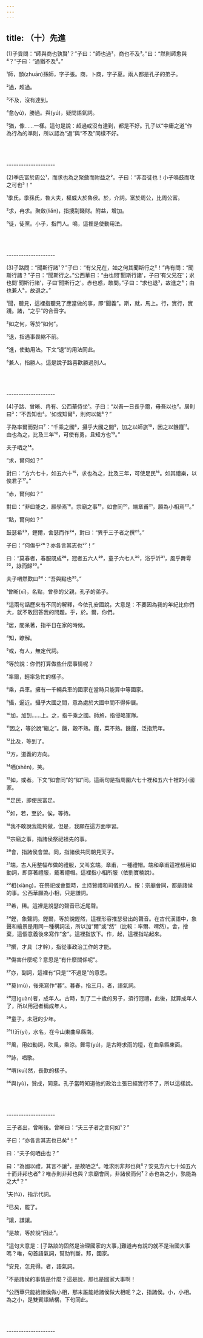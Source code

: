 ```yaml
---
---
---
```

title: （十）先進
---




(1)子貢問：“師與商也孰賢¹？”子曰：“師也過²，商也不及³。”曰：“然則師愈與⁴？”子曰：“過猶不及⁵。”

¹師，顓(zhuān)孫師，字子張。商，卜商，字子夏。兩人都是孔子的弟子。

²過，超過。

³不及，沒有達到。

⁴愈(yù)，勝過。與(yú)，疑問語氣詞。

⁵猶，像……一樣。這句是說：超過或沒有達到，都是不好。孔子以“中庸之道”作為行為的準則，所以認為“過”與“不及”同樣不好。



<br/><br/><br/>--------------------

(2)季氏富於周公¹，而求也為之聚斂而附益之²。子曰：“非吾徒也！小子鳴鼓而攻之可也³！”

¹季氏，季孫氏，魯大夫，權威大於魯侯。於，介詞。富於周公，比周公富。

²求，冉求。聚斂(liǎn)，指搜刮錢財。附益，增加。

³徒，徒黨。小子，指門人。鳴，這裡是使動用法。



<br/><br/><br/>--------------------

(3)子路問：“聞斯行諸¹？”子曰：“有父兄在，如之何其聞斯行之²！”冉有問：“聞斯行諸？”子曰：“聞斯行之。”公西華曰：“由也問'聞斯行諸'，子曰'有父兄在'；求也問'聞斯行諸'，子曰'聞斯行之'。赤也惑，敢問。”子曰：“求也退³，故進之⁴；由也兼人⁵，故退之。”

¹聞，聽見，這裡指聽見了應當做的事，即“聞義”。斯，就，馬上。行，實行，實踐。諸，“之乎”的合音字。

²如之何，等於“如何”。

³退，指遇事畏縮不前。

⁴進，使動用法。下文“退”的用法同此。

⁵兼人，指勝人。這是說子路喜歡勝過別人。



<br/><br/><br/>--------------------

(4)子路、曾晰、冉有、公西華侍坐¹。子曰：“以吾一日長乎爾，毋吾以也²。居則曰³：'不吾知也⁴。'如或知爾⁵，則何以哉⁶？”

子路率爾而對曰⁷：“千乘之國⁸，攝乎大國之間⁹，加之以師旅¹⁰，因之以饑饉¹¹。由也為之，比及三年¹²，可使有勇，且知方也¹³。”

夫子哂之¹⁴。

“求，爾何如？”

對曰：“方六七十，如五六十¹⁵，求也為之，比及三年，可使足民¹⁶。如其禮樂，以俟君子¹⁷。”

“赤，爾何如？”

對曰：“非曰能之，願學焉¹⁸。宗廟之事¹⁹，如會同²⁰，端章甫²¹，願為小相焉²²。”

“點，爾何如？”

鼓瑟希²³，鏗爾，舍瑟而作²⁴，對曰：“異乎三子者之撰²⁵。”

子曰：“何傷乎²⁶？亦各言其志也²⁷！”

曰：“莫春者，春服既成²⁸，冠者五六人²⁹，童子六七人³⁰，浴乎沂³¹，風乎舞雩³²，詠而歸³³。”

夫子喟然歎曰³⁴：“吾與點也³⁵。”

¹曾晰(xī)，名點，曾參的父親，孔子的弟子。

²這兩句話歷來有不同的解釋，今依孔安國說，大意是：不要因為我的年紀比你們大，就不敢回答我的問題。乎，於。爾，你們。

³居，間呆著，指平日在家的時候。

⁴知，瞭解。

⁵或，有人，無定代詞。

⁶等於說：你們打算做些什麼事情呢？

⁷率爾，輕率急忙的樣子。

⁸乘，兵車。擁有一千輛兵車的國家在當時只能算中等國家。

⁹攝，逼近。攝乎大國之間，意為處於大國中間不得伸展。

¹⁰加，加到……上。之，指千乘之國。師旅，指侵略軍隊。

¹¹因之，等於說“繼之”。饑，穀不熟。饉，菜不熟。饑饉，泛指荒年。

¹²比及，等到了。

¹³方，道義的方向。

¹⁴哂(shěn)，笑。

¹⁵如，或者。下文“如會同”的“如”同。這兩句是指周圍六七十裡和五六十裡的小國家。

¹⁶足民，即使民富足。

¹⁷如，若，至於。俟，等待。

¹⁸我不敢說我能夠做，但是，我願在這方面學習。

¹⁹宗廟之事，指諸侯祭祀祖先的事。

²⁰會，指諸侯會盟。同，指諸侯共同朝見天子。

²¹端，古人用整幅布做的禮服，又叫玄端。章甫，一種禮帽。端和章甫這裡都用如動詞，即穿著禮服，戴著禮帽。這裡指小相所服（依劉寶楠說）。

²²相(xiàng)，在祭祀或會盟時，主持贊禮和司儀的人。按：宗廟會同，都是諸侯的事。公西華願為小相，只是謙詞。

²³希，稀。這裡是說瑟的聲音已近尾聲。

²⁴鏗，象聲詞。鏗爾，等於說鏗然，這裡形容推瑟發出的聲音。在古代漢語中，象聲和繪景是用同一種構詞法，所以加“爾”或“然”（比較：率爾、喟然）。舍，捨棄，這個意義後來寫作“舍”。這裡指放下。作，起，這裡指站起來。

²⁵撰，才具（才幹），指從事政治工作的才能。

²⁶傷害什麼呢？意思是“有什麼關係呢”。

²⁷亦，副詞，這裡有“只是”“不過是”的意思。

²⁸莫(mù)，後來寫作“暮”。暮春，指三月。者，語氣詞。

²⁹冠(guàn)者，成年人。古時，到了二十歲的男子，須行冠禮，此後，就算成年人了，所以用冠者稱成年人。

³⁰童子，未冠的少年。

³¹1)沂(yí)，水名，在今山東曲阜縣南。

³²風，用如動詞，吹風，乘涼。舞雩(yú)，是古時求雨的壇，在曲阜縣東面。

³³詠，唱歌。

³⁴喟(kuì)然，長歎的樣子。

³⁵與(yù)，贊成，同意。孔子當時知道他的政治主張已經實行不了，所以這樣說。



<br/><br/><br/>--------------------

三子者出，曾晰後。曾晰曰：“夫三子者之言何如¹？”

子曰：“亦各言其志也已矣²！”

曰：“夫子何哂由也？”

曰：“為國以禮，其言不讓³，是故哂之⁴。唯求則非邦也與⁵？安見方六七十如五六十而非邦也者⁶？唯赤則非邦也與？宗廟會同，非諸侯而何⁷？赤也為之小，孰能為之大⁸？”

¹夫(fú)，指示代詞。

²已矣，罷了。

³讓，謙讓。

⁴是故，等於說“因此”。

⁵這句大意是：[子路談的固然是治理國家的大事，]難道冉有說的就不是治國大事嗎？唯，句首語氣詞，幫助判斷。邦，國家。

⁶安見，怎見得。者，語氣詞。

⁷不是諸侯的事情是什麼？這是說，那也是國家大事啊！

⁸公西華只能給諸侯做小相，那末誰能給諸侯做大相呢？之，指諸侯。小，小相。為之小，是雙賓語結構，下句同此。






<br/><br/><br/>--------------------
